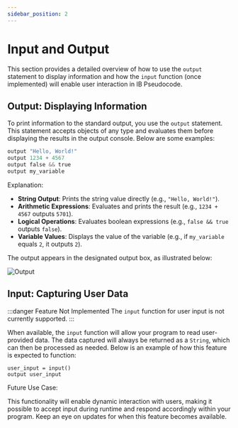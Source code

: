 ```yaml
---
sidebar_position: 2
---
```


# Input and Output

This section provides a detailed overview of how to use the `output` statement to display information and how the `input` function (once implemented) will enable user interaction in IB Pseudocode.

## Output: Displaying Information

To print information to the standard output, you use the `output` statement. This statement accepts objects of any type and evaluates them before displaying the results in the output console. Below are some examples:

```python
output "Hello, World!"
output 1234 + 4567
output false && true
output my_variable
```

Explanation:

 - **String Output**: Prints the string value directly (e.g., `"Hello, World!"`).
 - **Arithmetic Expressions**: Evaluates and prints the result (e.g., `1234 + 4567` outputs `5701`).
 - **Logical Operations**: Evaluates boolean expressions (e.g., `false && true` outputs `false`).
 - **Variable Values**: Displays the value of the variable (e.g., if `my_variable` equals `2`, it outputs `2`).

The output appears in the designated output box, as illustrated below:

![Output](img/output.png)

## Input: Capturing User Data

:::danger Feature Not Implemented
The `input` function for user input is not currently supported.
:::

When available, the `input` function will allow your program to read user-provided data. The data captured will always be returned as a `String`, which can then be processed as needed. Below is an example of how this feature is expected to function:

```
user_input = input()
output user_input
```

Future Use Case:

This functionality will enable dynamic interaction with users, making it possible to accept input during runtime and respond accordingly within your program. Keep an eye on updates for when this feature becomes available.